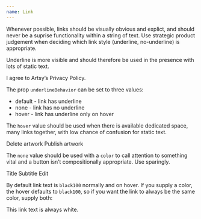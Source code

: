 ```yaml
---
name: Link
---
```


Whenever possible, links should be visually obvious and explict, and should
never be a suprise functionality within a string of text. Use strategic product
judgement when deciding which link style (underline, no-underline) is
appropriate.

Underline is more visible and should therefore be used in the presence with
lots of static text.

<BorderBox width="100%" justifyContent="center">
  <Serif size="3">
    I agree to Artsy’s <Link href="foo">Privacy Policy</Link>.
  </Serif>
</BorderBox>

<Spacer my={4} />

The prop `underlineBehavior` can be set to three values:

* default - link has underline
* none - link has no underline
* hover - link has underline only on hover

The `hover` value should be used when there is available dedicated space, many
links together, with low chance of confusion for static text.

<Playground>
  <Flex justifyContent="center">
    <Flex width="30%" justifyContent="space-between">
      <Link href="#" underlineBehavior="hover">
        Delete artwork
      </Link>
      <Link href="#" underlineBehavior="hover">
        Publish artwork
      </Link>
    </Flex>
  </Flex>
</Playground>

The `none` value should be used with a `color` to call attention to something
vital and a button isn’t compositionally appropriate. Use sparingly.

<Playground layout="vertical">
  <Flex justifyContent="center">
    <BorderBox width="30%">
      <Flex justifyContent="space-between" width="100%" alignItems="center">
        <Box>
          <Sans size="2" weight="medium">
            Title
          </Sans>
          <Sans size="2">Subtitle</Sans>
        </Box>
        <Link href="#" color="purple100" underlineBehavior="none">
          Edit
        </Link>
      </Flex>
    </BorderBox>
  </Flex>
</Playground>

By default link text is `black100` normally and on hover. If you supply a
color, the hover defaults to `black100`, so if you want the link to always be
the same color, supply both:

<Playground layout="vertical">
  <Flex justifyContent="center">
    <Box width="30%" bg="black100" p={3}>
      <Link href="#" color="white100" hoverColor="white100">
        <Serif size="2">This link text is always white.</Serif>
      </Link>
    </Box>
  </Flex>
</Playground>
